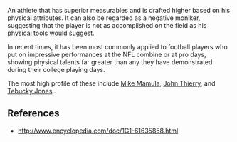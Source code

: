 An athlete that has superior measurables and is drafted higher based on his physical attributes. It can also be regarded as a negative moniker, suggesting that the player is not as accomplished on the field as his physical tools would suggest.

In recent times, it has been most commonly applied to football players who put on impressive performances at the NFL combine or at pro days, showing physical talents far greater than any they have demonstrated during their college playing days. 

The most high profile of these include [[Mike Mamula]], [[John Thierry]], and [[Tebucky Jones]].<ref>.

==References==

* http://www.encyclopedia.com/doc/1G1-61635858.html